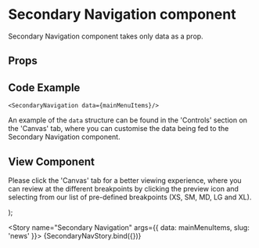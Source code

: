 
<Meta
  title="Newskit Components/Navigation/Secondary Navigation"
  component={SecondaryNavigation}
/>


# Secondary Navigation component

Secondary Navigation component takes only data as a prop.
## Props
<Props of={SecondaryNavigation} />

## Code Example
`<SecondaryNavigation data={mainMenuItems}/>`

An example of the `data` structure can be found in the 'Controls' section on the 'Canvas' tab, where you can customise the data being fed to the Secondary Navigation component.

## View Component
Please click the 'Canvas' tab for a better viewing experience, where you can review at the different breakpoints by clicking the preview icon and selecting from our list of pre-defined breakpoints (XS, SM, MD, LG and XL).

  <TCThemeProvider>
    <SecondaryNavigation data={mainMenuItems} slug={slug}/>
  </TCThemeProvider>
);

<Story name="Secondary Navigation" args={{ data: mainMenuItems, slug: 'news' }}>
  {SecondaryNavStory.bind({})}
</Story>

